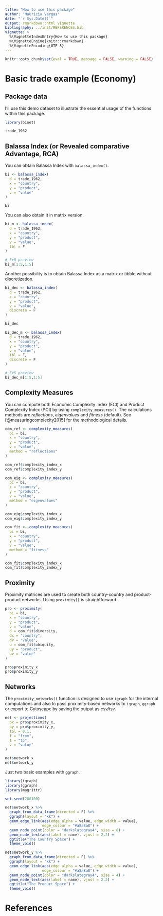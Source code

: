 ```yaml
---
title: "How to use this package"
author: "Mauricio Vargas"
date: "`r Sys.Date()`"
output: rmarkdown::html_vignette
bibliography: ../inst/REFERENCES.bib
vignette: >
  %\VignetteIndexEntry{How to use this package}
  %\VignetteEngine{knitr::rmarkdown}
  %\VignetteEncoding{UTF-8}
---
```


```r
knitr::opts_chunk$set(eval = TRUE, message = FALSE, warning = FALSE)
```

# Basic trade example (Economy)

## Package data

I'll use this demo dataset to illustrate the essential usage of the functions
within this package.

```r
library(binet)

trade_1962
```

## Balassa Index (or Revealed comparative Advantage, RCA)

You can obtain Balassa Index with `balassa_index()`.

```r
bi <- balassa_index(
  d = trade_1962,
  x = "country",
  y = "product",
  v = "value"
)

bi
```

You can also obtain it in matrix version.

```r
bi_m <- balassa_index(
  d = trade_1962,
  x = "country",
  y = "product",
  v = "value",
  tbl = F
)

# 5x5 preview
bi_m[1:5,1:5]
```

Another possibility is to obtain Balassa Index as a matrix or tibble without discretization.

```r
bi_dec <- balassa_index(
  d = trade_1962,
  x = "country",
  y = "product",
  v = "value",
  discrete = F
)

bi_dec
```

```r
bi_dec_m <- balassa_index(
  d = trade_1962,
  x = "country",
  y = "product",
  v = "value",
  tbl = F,
  discrete = F
)

# 5x5 preview
bi_dec_m[1:5,1:5]
```

## Complexity Measures

You can compute both Economic Complexity Index (ECI) and Product Complexity Index (PCI) by using `complexity_measures()`. The calculations methods are *reflections*, *eigenvalues* and *fitness* (default). See [@measuringcomplexity2015] for the methodological details.

```r
com_ref <- complexity_measures(
  bi = bi,
  x = "country",
  y = "product",
  v = "value",
  method = "reflections"
)

com_ref$complexity_index_x
com_ref$complexity_index_y
```

```r
com_eig <- complexity_measures(
  bi = bi,
  x = "country",
  y = "product",
  v = "value",
  method = "eigenvalues"
)

com_eig$complexity_index_x
com_eig$complexity_index_y
```

```r
com_fit <- complexity_measures(
  bi = bi,
  x = "country",
  y = "product",
  v = "value",
  method = "fitness"
)

com_fit$complexity_index_x
com_fit$complexity_index_y
```

## Proximity

Proximity matrices are used to create both country-country and product-product
networks. Using `proximity()` is straightforward.

```r
pro <- proximity(
  bi = bi,
  x = "country",
  y = "product",
  v = "value",
  d = com_fit$diversity,
  dx = "country",
  dv = "value",
  u = com_fit$ubiquity,
  uy = "product",
  uv = "value"
)

pro$proximity_x
pro$proximity_y
```

## Networks

The `proximity_networks()` function is designed to use `igraph` for the internal
computations and also to pass proximity-based networks to `igraph`, `ggraph`
or export to Cytoscape by saving the output as csv/tsv.

```r
net <- projections(
  px = pro$proximity_x,
  py = pro$proximity_y,
  tol = 0.1,
  f = "from",
  t = "to",
  v = "value"
)

net$network_x
net$network_y
```

Just two basic examples with `ggraph`.

```r
library(igraph)
library(ggraph)
library(magrittr)

set.seed(200100)

net$network_x %>%
  graph_from_data_frame(directed = F) %>%
  ggraph(layout = "kk") +
  geom_edge_link(aes(edge_alpha = value, edge_width = value),
                 edge_colour = "#a8a8a8") +
  geom_node_point(color = "darkslategray4", size = 8) +
  geom_node_text(aes(label = name), vjust = 2.2) +
  ggtitle("The Country Space") +
  theme_void()
```

```r
net$network_y %>%
  graph_from_data_frame(directed = F) %>%
  ggraph(layout = "kk") +
  geom_edge_link(aes(edge_alpha = value, edge_width = value),
                 edge_colour = "#a8a8a8") +
  geom_node_point(color = "darkslategray4", size = 4) +
  geom_node_text(aes(label = name), vjust = 2.2) +
  ggtitle("The Product Space") +
  theme_void()
```

# References
